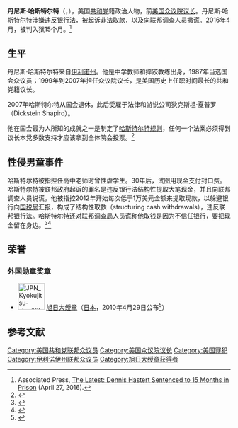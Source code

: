 {{Infobox officeholder
|name         =丹尼斯·哈斯特尔特
| native_name        = Dennis Hastert
| native_name_lang   = en
|image        = Dennis Hastert 109th pictorial photo.jpg
|office       = 第51任[[美国众议院议长|美国众议院议长]]
|term_start   = 1999年1月6日
|term_end     =  2007年1月3日
|predecessor  = [[纽特·金里奇|纽特·金里奇]]
|successor    = [[南希·佩洛西|南希·佩洛西]]
|birth_date   = {{birth date and age|1942|1|2}}
|birth_place  = {{us}}[[伊利诺伊州|伊利诺伊州]][[奥罗拉_(伊利诺伊州)|奥罗拉]]
|party        = [[共和党_(美国)|共和党]]
}}
'''丹尼斯·哈斯特尔特'''（{{lang-en|'''Dennis Hastert'''}}，{{bd|1942年|1月2日|}}），美国[[共和党_(美国)|共和党]]籍政治人物，前[[美国众议院议长|美国众议院议长]]。丹尼斯·哈斯特尔特涉嫌违反银行法，被起诉非法取款，以及向联邦调查人员撒谎。2016年4月，被判入狱15个月。<ref name="APSentencing">Associated Press, [http://abcnews.go.com/US/wireStory/latest-dennis-hastert-arrives-court-sentencing-38701405 The Latest: Dennis Hastert Sentenced to 15 Months in Prison] {{Wayback|url=http://abcnews.go.com/US/wireStory/latest-dennis-hastert-arrives-court-sentencing-38701405 |date=20160428015449 }} (April 27, 2016).</ref>

== 生平 ==
丹尼斯·哈斯特尔特来自[[伊利诺州|伊利诺州]]。他是中学教师和摔跤教练出身，1987年当选国会众议员；1999年到2007年担任众议院议长，是美国历史上任职时间最长的共和党籍议长。

2007年哈斯特尔特从国会退休，此后受雇于法律和游说公司狄克斯坦·夏普罗（Dickstein Shapiro）。

他在国会最为人所知的成就之一是制定了[[哈斯特尔特规则|哈斯特尔特规则]]，任何一个法案必须得到议长本党多数支持才应该拿到全体院会投票。<ref>{{Cite web |url=http://www.voachinese.com/a/former-house-speaker-20150529/2798524.html |title=美前议长被指取钱封口 因涉嫌违反银行法被起诉 |accessdate=2016-08-24 |archive-date=2016-08-26 |archive-url=https://web.archive.org/web/20160826124949/http://www.voachinese.com/a/former-house-speaker-20150529/2798524.html |dead-url=no }}</ref>

== 性侵男童事件 ==
哈斯特尔特被指担任高中老师时曾性虐学生。30年后，试图用现金支付封口费。哈斯特尔特被联邦政府起诉的罪名是违反银行法结构性提取大笔现金，并且向联邦调查人员说谎。他被指控2012年开始每次低于1万美元金额来提取现款，以躲避银行向[[美国国家税务局|国税局]]汇报，构成了结构性取款（structuring cash withdrawals），违反联邦银行法。哈斯特尔特还对[[联邦调查局|联邦调查局]]人员谎称他取钱是因为不信任银行，要把现金留在身边。<ref>{{Cite web |url=http://www.voachinese.com/a/hastert-scandal-20150605/2809928.html |title=美前国会议长涉嫌性侵受害者家属接受媒体采访 |accessdate=2016-08-26 |archive-date=2017-01-05 |archive-url=https://web.archive.org/web/20170105040832/http://www.voachinese.com/a/hastert-scandal-20150605/2809928.html |dead-url=no }}</ref><ref>{{Cite web |url=http://world.people.com.cn/n/2015/0608/c1002-27116796.html |title=美国政治制度难掩“旋转门”（深度观察） |accessdate=2016-08-26 |archive-date=2020-08-05 |archive-url=https://web.archive.org/web/20200805030733/http://world.people.com.cn/n/2015/0608/c1002-27116796.html |dead-url=no }}</ref>

==荣誉==
===外国勋章奖章===
* [[File:JPN_Kyokujitsu-sho_1Class_BAR.svg|60px]] [[旭日大绶章|旭日大绶章]]（[[日本|日本]]，2010年4月29日公布<ref>{{ja}}{{cite web |url=https://www.mofa.go.jp/mofaj/gaiko/protocol/pdfs/h22_sp.pdf |title=平成22年春の外国人叙勲受章者名簿 |publisher=[[内阁府|内阁府]] |date=2010-04-29 |accessdate=2022-01-20 |archive-date=2021-01-26 |archive-url=https://web.archive.org/web/20210126130029/https://www.mofa.go.jp/mofaj/gaiko/protocol/pdfs/h22_sp.pdf |dead-url=no }}</ref>）

== 参考文献 ==
{{Reflist}}

{{美国联邦众议院议长}}
{{VOA}}

{{DEFAULTSORT:Hastert, Dennis}}
[[Category:美国共和党联邦众议员|Category:美国共和党联邦众议员]]
[[Category:美国众议院议长|Category:美国众议院议长]]
[[Category:美国罪犯|Category:美国罪犯]]
[[Category:伊利诺伊州联邦众议员|Category:伊利诺伊州联邦众议员]]
[[Category:旭日大绶章获得者|Category:旭日大绶章获得者]]